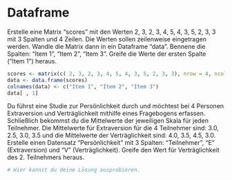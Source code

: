 
# Dataframe 

Erstelle eine Matrix "scores" mit den Werten 2, 3, 2, 3, 4, 5, 4, 3, 5, 2, 3, 3 mit 3 Spalten und 4 Zeilen. Die Werten sollen zeilenweise eingetragen werden. Wandle die Matrix dann in ein Dataframe "data". Bennene die Spalten: "Item 1", "Item 2", "Item 3". Greife die Werte der ersten Spalte ("Item 1") heraus. 

```r

scores <- matrix(c( 2, 3, 2, 3, 4, 5, 4, 3, 5, 2, 3, 3), nrow = 4, ncol = 3, byrow = TRUE)
data <- data.frame(scores)
colnames(data) <- c("Item 1", "Item 2", "Item 3")
data[ , 1]

```


Du führst eine Studie zur Persönlichkeit durch und möchtest bei 4 Personen Extraversion und Verträglichkeit mithilfe eines Fragebogens erfassen. Schließlich bekommst du die Mittelwerte der jeweiligen Skala für jeden Teilnehmer. Die Mittelwerte für Extraversion für die 4 Teilnehmer sind: 3.0, 2.5, 3.0, 3.5 und die Mittelwerte der Verträglichkeit sind: 4.0, 3.5, 4.5, 3.0. Erstelle einen Datensatz "Persönlichkeit" mit 3 Spalten: "Teilnehmer", "E" (Extraversion) und "V" (Verträglichkeit). Greife den Wert für Verträglichkeit des 2. Teilnehmers heraus.    

```r
# Hier kannst du deine Lösung ausprobieren.


```

